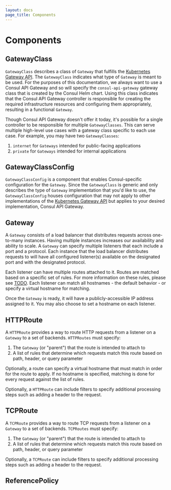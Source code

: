 ```yaml
---
layout: docs
page_title: Components
---
```


# Components

## GatewayClass

`GatewayClass` describes a class of `Gateway` that fulfills the [Kubernetes Gateway API](https://gateway-api.sigs.k8s.io/).
The `GatewayClass` indicates what type of `Gateway` is meant to be used. For the purposes of this documentation, we always
want to use a Consul API Gateway and so will specify the `consul-api-gateway` gateway class that is created by the Consul Helm chart.
Using this class indicates that the Consul API Gateway controller is responsible for creating the required infrastructure resources
and configuring them appropriately, resulting in a functional `Gateway`.

Though Consul API Gateway doesn't offer it today, it's possible for a single controller to be responsible for multiple `GatewayClasses`.
This can serve multiple high-level use cases with a gateway class specific to each use case. For example, you may have two `GatewayClasses`:

1. `internet` for `Gateways` intended for public-facing applications
1. `private` for `Gateways` intended for internal applications

## GatewayClassConfig

`GatewayClassConfig` is a component that enables Consul-specific configuration for the `Gateway`. Since the `GatewayClass`
is generic and only describes the type of `Gateway` implementation that you'd like to use, the `GatewayClassConfig` houses
configuration that may not apply to other implementations of the [Kubernetes Gateway API](https://gateway-api.sigs.k8s.io/)
but applies to your desired implementation, Consul API Gateway.

## Gateway

A `Gateway` consists of a load balancer that distributes requests across one-to-many instances. Having multiple instances increases our availability
and ability to scale. A `Gateway` can specify multiple listeners that each include a port and a protocol. Each instance that the load balancer
distributes requests to will have all configured listener(s) available on the designated port and with the designated protocol.

Each listener can have multiple routes attached to it. Routes are matched based on a specific set of rules. For more information on these rules, please
see [TODO](). Each listener can match all hostnames - the default behavior - or specify a virtual hostname for matching.

Once the `Gateway` is ready, it will have a publicly-accessible IP address assigned to it. You may also choose to set a hostname on each listener.

## HTTPRoute

A `HTTPRoute` provides a way to route HTTP requests from a listener on a `Gateway` to a set of backends. `HTTPRoutes` must specify:

1. The `Gateway` (or "parent") that the route is intended to attach to
1. A list of rules that determine which requests match this route based on path, header, or query parameter

Optionally, a route can specify a virtual hostname that must match in order for the route to apply. If no hostname is specified, matching is done
for every request against the list of rules.

Optionally, a `HTTPRoute` can include filters to specify additional processing steps such as adding a header to the request.

## TCPRoute

A `TCPRoute` provides a way to route TCP requests from a listener on a `Gateway` to a set of backends. `TCPRoutes` must specify:

1. The `Gateway` (or "parent") that the route is intended to attach to
1. A list of rules that determine which requests match this route based on path, header, or query parameter

Optionally, a `TCPRoute` can include filters to specify additional processing steps such as adding a header to the request.

## ReferencePolicy
